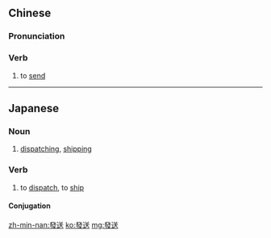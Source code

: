 {{also|发送}}
==Chinese==
{{zh-forms|s=发送}}

===Pronunciation===
{{zh-pron
|m=fāsòng
|c=faat3 sung3
|cat=v
}}

===Verb===
{{zh-verb}}

# to [[send]]

----

==Japanese==
{{ja-kanjitab|はつ|k1=はっ|そう|yomi=o}}

===Noun===
{{ja-noun|はっそう|shin=発送}}

# {{lb|ja|of mail etc.}} [[dispatching]], [[shipping]]

===Verb===
{{ja-verb-suru|はっそう|shin=発送}}

# to [[dispatch]], to [[ship]]

====Conjugation====
{{ja-suru|はっそう}}

[[zh-min-nan:發送]]
[[ko:發送]]
[[mg:發送]]